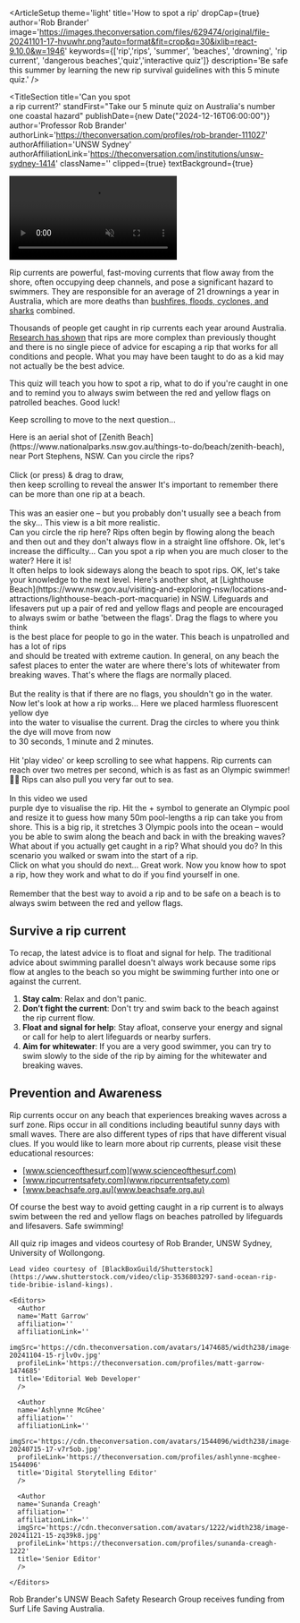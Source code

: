 
<ArticleSetup
  theme='light'
  title='How to spot a rip'
  dropCap={true}
  author='Rob Brander'
  image='https://images.theconversation.com/files/629474/original/file-20241101-17-hvuwhr.png?auto=format&fit=crop&q=30&ixlib=react-9.10.0&w=1946'
  keywords={['rip','rips', 'summer', 'beaches', 'drowning', 'rip current', 'dangerous beaches','quiz','interactive quiz']}
  description='Be safe this summer by learning the new rip survival guidelines with this 5 minute quiz.'
/>

<TitleSection
  title='Can you spot <br/> a rip current?'
  standFirst="Take our 5 minute quiz on Australia's number one coastal hazard"
  publishDate={new Date("2024-12-16T06:00:00")}
  author='Professor Rob Brander'
  authorLink='https://theconversation.com/profiles/rob-brander-111027'
  authorAffiliation='UNSW Sydney'
  authorAffiliationLink='https://theconversation.com/institutions/unsw-sydney-1414'
  className=''
  clipped={true}
  textBackground={true}
>
  <video
    id='title_video'
    playsInline
    muted
    autoPlay
    loop
    className='h-full w-full object-cover object-bottom'>
    <source src='https://cdn.theconversation.com/infographics/1129/24d7fba85dc3be8d8d6f86e786741b421304c005/site/titleVideo.webm' type='video/webm' />
    <source src='https://cdn.theconversation.com/infographics/1129/24d7fba85dc3be8d8d6f86e786741b421304c005/site/titleVideo.mp4' type='video/mp4' />
  </video>
</TitleSection>

Rip currents are powerful, fast-moving currents that flow away from the shore, often occupying deep channels, and pose a significant hazard to swimmers. They are responsible for an average of 21 drownings a year in Australia, which are more deaths than [bushfires, floods, cyclones, and sharks](https://nhess.copernicus.org/articles/13/1687/2013/ ) combined.

Thousands of people get caught in rip currents each year around Australia. [Research has shown](https://link.springer.com/article/10.1007/s11069-013-0979-1) that rips are more complex than previously thought and there is no single piece of advice for escaping a rip that works for all conditions and people. What you may have been taught to do as a kid may not actually be the best advice.

This quiz will teach you how to spot a rip, what to do if you're caught in one and to remind you to always swim between the red and yellow flags on patrolled beaches. Good luck!

<p className='text-sm  text-center '>Keep scrolling to move to the next question...</p>

<ScrollSection pinType='pin_clipped' className='my-12'>
  <ScrollBackground>
  <Picture
      src='https://images.theconversation.com/files/634718/original/file-20241127-15-5rghif.jpg'
      loading='eager'
      className='full_screen_media make_visible grid'
      imgClassName='aspect-[4/3]'
      caption=''
      source=''
      sourceLink=''
      alt='Zenith Beach near Port Stephens, NSW'
      focalPoint={{
        mobile: { x: 0.5, y: 0.5 },
        tablet: { x: 0.5, y: 0.5 },
        tabletLandscape: { x: 0.5, y: 0.5 },
        laptop: { x: 0.5, y: 0.5 },
        desktop: { x: 0.5, y: 0.5 }
      }}
    />
    <div className='full_screen_media content-center bg-neutral-50'>
      <QuizOne />
    </div>
    <div className='full_screen_media content-center bg-neutral-50'>
      <QuizTwo />
    </div>
    <div className='full_screen_media content-center bg-neutral-50'>
      <QuizThree />
    </div>
    <Picture
      src='https://images.theconversation.com/files/634719/original/file-20241127-15-e3i137.jpg'
      loading='eager'
      className='full_screen_media  grid'
      imgClassName='aspect-[4/3]'
      caption=''
      source=''
      sourceLink=''
      alt='Lighthouse Beach, NSW'
      focalPoint={{
        mobile: { x: 0.5, y: 0.5 },
        tablet: { x: 0.5, y: 0.5 },
        tabletLandscape: { x: 0.5, y: 0.5 },
        laptop: { x: 0.5, y: 0.5 },
        desktop: { x: 0.5, y: 0.5 }
      }}
    />
    <div className='full_screen_media content-center bg-neutral-50'>
      <QuizFour />
    </div>
    <div className='full_screen_media content-center bg-neutral-50'>
      <QuizFive />
    </div>
    <div className='full_screen_media content-center bg-neutral-50'>
      <QuizSix />
    </div>
    <div className='full_screen_media content-center bg-neutral-50'>
      <QuizSeven />
    </div>
  </ScrollBackground>
  <ScrollForeground>
    <ScrollTextChapter className='mt-[20vh] pointer-events-auto' position='center' id={'quiz1-step'}>
      Here is an aerial shot of [Zenith Beach](https://www.nationalparks.nsw.gov.au/things-to-do/beach/zenith-beach), near Port Stephens, NSW.
    </ScrollTextChapter>
    <ScrollTextChapter step='step' position='center' className='mb-[50vh]'>
    Can you circle the rips? <br/><br/>
    <span className='bg-neutral-400 mt-1 py-1 px-2 rounded-md shadow-md inline-block'>Click (or press) & drag to draw, <br/>then keep scrolling to reveal the answer</span>
    </ScrollTextChapter>
    <ScrollTextChapter position='center' id={'quizOneAnswerStep'} className='answerStep'>
      It's important to remember there can be more than one rip at a beach.<br/><br/>This was an easier one – but you probably don't usually see a beach from the sky...
    </ScrollTextChapter>
    <ScrollTextChapter step='step' position='center' className='mb-[50vh]'>
      This view is a bit more realistic. <br/>
      Can you circle the rip here?
    </ScrollTextChapter>
    <ScrollTextChapter position='center' id={'quizTwoAnswerStep'} className='answerStep'>
    Rips often begin by flowing along the beach and then out and they don't always flow in a straight line offshore.
    </ScrollTextChapter>
    <ScrollTextChapter position='center' >
    Ok, let's increase the difficulty...
    </ScrollTextChapter>
    <ScrollTextChapter step='step' position='center' className='mb-[50vh]'>
      Can you spot a rip when you are much closer to the water?
    </ScrollTextChapter>
    <ScrollTextChapter position='center' id={'quizThreeAnswerStep'} className='answerStep'>
      Here it is!<br/> It often helps to look sideways along the beach to spot rips.
    </ScrollTextChapter>
    <ScrollTextChapter position='center' >
      OK, let's take your knowledge to the next level.
    </ScrollTextChapter>
    <ScrollTextChapter step='step' position='center' id={'quizFour-step'} className='pointer-events-auto'>
      Here's another shot, at [Lighthouse Beach](https://www.nsw.gov.au/visiting-and-exploring-nsw/locations-and-attractions/lighthouse-beach-port-macquarie) in NSW.
    </ScrollTextChapter>
    <ScrollTextChapter position='center'>
      Lifeguards and lifesavers put up a pair of red and yellow flags and people are encouraged to always swim or bathe 'between the flags'.
    </ScrollTextChapter>
    <ScrollTextChapter step='step' position='center' className='mb-[50vh]'>
      Drag the flags to where you think <br/>is the best place for people to go in the water.
    </ScrollTextChapter>
    <ScrollTextChapter position='center' id={'quizFourAnswerStep'} className='answerStep'>
      This beach is unpatrolled and has a lot of rips<br/>and should be treated with extreme caution.
    </ScrollTextChapter>
    <ScrollTextChapter position='center'>
      In general, on any beach the safest places to enter the water are where there's lots of whitewater from breaking waves. That's where the flags are normally placed.<br/><br/>But the reality is that if there are no flags, you shouldn't go in the water.
    </ScrollTextChapter>
    <ScrollTextChapter position='center' >
      Now let's look at how a rip works...
    </ScrollTextChapter>
    <ScrollTextChapter step='step' position='center'>
      Here we placed harmless fluorescent <span className="inline-block w-max bg-[#d2f536] py-1 px-2 rounded-md text-black">yellow dye</span><br/> into the water to visualise the current.
    </ScrollTextChapter>
    <ScrollTextChapter position='center' id={'quizFive-step-2'} className='mb-[50vh]'>
      Drag the circles to where you think <br/>
      the dye will move from <span className="inline-block w-max bg-red-50 text-red-900 py-1 px-2 rounded-md my-1">now</span> <br/>
      to <span className="my-1 inline-block w-max bg-red-200 py-1 px-2 rounded-md text-red-900">30 seconds</span>, <span className="my-1 inline-block w-max bg-red-400 py-1 px-2 rounded-md">1 minute</span> and <span className="my-1 inline-block w-max bg-red-600 py-1 px-2 rounded-md">2 minutes</span>.<br/><br/>Hit 'play video' or keep scrolling to see what happens.
    </ScrollTextChapter>
    <ScrollTextChapter position='center' id={'quizFiveAnswerStep'} className='answerStep md:w-3/5'>
      Rip currents can reach over two metres per second, which is as fast as an Olympic swimmer! <span className='text-3xl leading-none'>🏊‍♀️</span>
    </ScrollTextChapter>
    <ScrollTextChapter step='step' position='center' className='md:w-3/5'>
      Rips can also pull you very far out to sea.<br/><br/>In this video we used<br/><span className="inline-block w-max bg-[#694756] py-1 px-2 rounded-md">purple dye</span> to visualise the rip.
    </ScrollTextChapter>
    <ScrollTextChapter position='center' id={'quizSix-step'} className='mb-[50vh]'>
      Hit the <span className='my-1 inline-block bg-blue-400/50 py-1 px-2 rounded-full text-2xl w-10 h-10 text-black font-bold aspect-square border leading-0'>+</span> symbol to generate an Olympic pool and resize it to guess how many <span className='my-1 inline-block w-max bg-blue-600 py-1 px-2 rounded-md'>50m pool-lengths</span> a rip can take you from shore.
    </ScrollTextChapter>
    <ScrollTextChapter  position='center' id={'quizSixAnswerStep'} className='answerStep'>
    This is a big rip, it stretches <span className="inline-block w-max bg-blue-600 py-1 px-2 rounded-md">3 Olympic pools</span> into the ocean – would you be able to swim along the beach and back in with the breaking waves?
    </ScrollTextChapter>
    <ScrollTextChapter step='step' position='center' >
      What about if you actually get caught in a rip? What should you do?
    </ScrollTextChapter>
    <ScrollTextChapter id={'quizSeven-step'} position='center mb-[50vh]' >
      In this scenario you walked or swam into the start of a rip.<br/>
      Click on what you should do next...
    </ScrollTextChapter>
    <ScrollTextChapter position='center mb-[50vh]' >
      Great work. Now you know how to spot a rip, how they work and what to do if you find yourself in one.<br/><br/>
      Remember that the best way to avoid a rip and to be safe on a beach is to always swim between the <span className='my-1 inline-block w-max bg-red-500 py-1 px-2 rounded-md'>red</span> and <span className='my-1 inline-block w-max bg-yellow-400 text-black py-1 px-2 rounded-md'>yellow</span> flags. 
    </ScrollTextChapter>
  </ScrollForeground>
</ScrollSection>

## Survive a rip current

To recap, the latest advice is to float and signal for help. The traditional advice about swimming parallel doesn't always work because some rips flow at angles to the beach so you might be swimming further into one or against the current.

1. **Stay calm**: Relax and don't panic.
2. **Don’t fight the current**: Don't try and swim back to the beach against the rip current flow.
3. **Float and signal for help**: Stay afloat, conserve your energy and signal or call for help to alert lifeguards or nearby surfers.
4. **Aim for whitewater**: If you are a very good swimmer, you can try to swim slowly to the side of the rip by aiming for the whitewater and breaking waves.

## Prevention and Awareness

Rip currents occur on any beach that experiences breaking waves across a surf zone. Rips occur in all conditions including beautiful sunny days with small waves. There are also different types of rips that have different visual clues. If you would like to learn more about rip currents, please visit these educational resources:

- [www.scienceofthesurf.com](www.scienceofthesurf.com)
- [www.ripcurrentsafety.com](www.ripcurrentsafety.com)
- [www.beachsafe.org.au](www.beachsafe.org.au)

Of course the best way to avoid getting caught in a rip current is to always swim between the red and yellow flags on beaches patrolled by lifeguards and lifesavers. Safe swimming!

<AuthorSection>
  <Acknowledgements>
    All quiz rip images and videos courtesy of Rob Brander, UNSW Sydney, University of Wollongong.

    Lead video courtesy of [BlackBoxGuild/Shutterstock](https://www.shutterstock.com/video/clip-3536803297-sand-ocean-rip-tide-bribie-island-kings).
  </Acknowledgements>

  <Editorial>
    <Authors>
      <Author
      name='Rob Brander'
      affiliation='UNSW Beach Safety Research Group, University of New South Wales'
      affiliationLink='https://theconversation.com/institutions/unsw-sydney-1414'
      imgSrc='https://cdn.theconversation.com/avatars/111027/width238/image-20200702-111359-80z6l6.jpg'
      profileLink='https://theconversation.com/profiles/rob-brander-111027'
      title='Professor'
      />
    </Authors>

    <Editors>
      <Author
      name='Matt Garrow'
      affiliation=''
      affiliationLink=''
      imgSrc='https://cdn.theconversation.com/avatars/1474685/width238/image-20241104-15-rjlv0v.jpg'
      profileLink='https://theconversation.com/profiles/matt-garrow-1474685'
      title='Editorial Web Developer'
      />

      <Author
      name='Ashlynne McGhee'
      affiliation=''
      affiliationLink=''
      imgSrc='https://cdn.theconversation.com/avatars/1544096/width238/image-20240715-17-v7r5ob.jpg'
      profileLink='https://theconversation.com/profiles/ashlynne-mcghee-1544096'
      title='Digital Storytelling Editor'
      />

      <Author
      name='Sunanda Creagh'
      affiliation=''
      affiliationLink=''
      imgSrc='https://cdn.theconversation.com/avatars/1222/width238/image-20241121-15-zq39k8.jpg'
      profileLink='https://theconversation.com/profiles/sunanda-creagh-1222'
      title='Senior Editor'
      />

    </Editors>
  </Editorial>

  <Disclosures>
    Rob Brander's UNSW Beach Safety Research Group receives funding from Surf Life Saving Australia.
  </Disclosures>
</AuthorSection>


